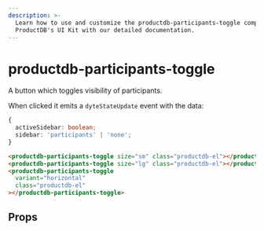 ```yaml
---
description: >-
  Learn how to use and customize the productdb-participants-toggle component in
  ProductDB's UI Kit with our detailed documentation.
---
```


# productdb-participants-toggle

A button which toggles visibility of participants.

When clicked it emits a `dyteStateUpdate` event with the data:

```ts
{
  activeSidebar: boolean;
  sidebar: 'participants' | 'none';
}
```

```html
<productdb-participants-toggle size="sm" class="productdb-el"></productdb-participants-toggle>
<productdb-participants-toggle size="lg" class="productdb-el"></productdb-participants-toggle>
<productdb-participants-toggle
  variant="horizontal"
  class="productdb-el"
></productdb-participants-toggle>
```

## Props

<PropsTable of="productdb-participants-toggle" />

<head>
  <title>UI Kit productdb-participants-toggle</title>
</head>

